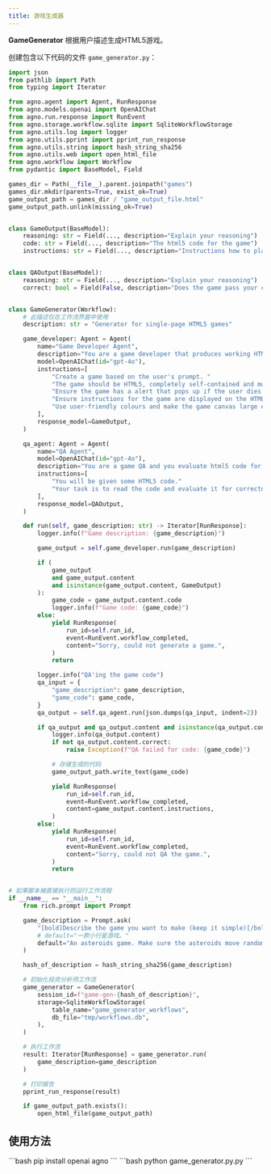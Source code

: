 ```yaml
---
title: 游戏生成器
---
```

**GameGenerator** 根据用户描述生成HTML5游戏。

创建包含以下代码的文件 `game_generator.py`：

```python game_generator.py
import json
from pathlib import Path
from typing import Iterator

from agno.agent import Agent, RunResponse
from agno.models.openai import OpenAIChat
from agno.run.response import RunEvent
from agno.storage.workflow.sqlite import SqliteWorkflowStorage
from agno.utils.log import logger
from agno.utils.pprint import pprint_run_response
from agno.utils.string import hash_string_sha256
from agno.utils.web import open_html_file
from agno.workflow import Workflow
from pydantic import BaseModel, Field

games_dir = Path(__file__).parent.joinpath("games")
games_dir.mkdir(parents=True, exist_ok=True)
game_output_path = games_dir / "game_output_file.html"
game_output_path.unlink(missing_ok=True)


class GameOutput(BaseModel):
    reasoning: str = Field(..., description="Explain your reasoning")
    code: str = Field(..., description="The html5 code for the game")
    instructions: str = Field(..., description="Instructions how to play the game")


class QAOutput(BaseModel):
    reasoning: str = Field(..., description="Explain your reasoning")
    correct: bool = Field(False, description="Does the game pass your criteria?")


class GameGenerator(Workflow):
    # 此描述仅在工作流界面中使用
    description: str = "Generator for single-page HTML5 games"

    game_developer: Agent = Agent(
        name="Game Developer Agent",
        description="You are a game developer that produces working HTML5 code.",
        model=OpenAIChat(id="gpt-4o"),
        instructions=[
            "Create a game based on the user's prompt. "
            "The game should be HTML5, completely self-contained and must be runnable simply by opening on a browser",
            "Ensure the game has a alert that pops up if the user dies and then allows the user to restart or exit the game.",
            "Ensure instructions for the game are displayed on the HTML page."
            "Use user-friendly colours and make the game canvas large enough for the game to be playable on a larger screen.",
        ],
        response_model=GameOutput,
    )

    qa_agent: Agent = Agent(
        name="QA Agent",
        model=OpenAIChat(id="gpt-4o"),
        description="You are a game QA and you evaluate html5 code for correctness.",
        instructions=[
            "You will be given some HTML5 code."
            "Your task is to read the code and evaluate it for correctness, but also that it matches the original task description.",
        ],
        response_model=QAOutput,
    )

    def run(self, game_description: str) -> Iterator[RunResponse]:
        logger.info(f"Game description: {game_description}")

        game_output = self.game_developer.run(game_description)

        if (
            game_output
            and game_output.content
            and isinstance(game_output.content, GameOutput)
        ):
            game_code = game_output.content.code
            logger.info(f"Game code: {game_code}")
        else:
            yield RunResponse(
                run_id=self.run_id,
                event=RunEvent.workflow_completed,
                content="Sorry, could not generate a game.",
            )
            return

        logger.info("QA'ing the game code")
        qa_input = {
            "game_description": game_description,
            "game_code": game_code,
        }
        qa_output = self.qa_agent.run(json.dumps(qa_input, indent=2))

        if qa_output and qa_output.content and isinstance(qa_output.content, QAOutput):
            logger.info(qa_output.content)
            if not qa_output.content.correct:
                raise Exception(f"QA failed for code: {game_code}")

            # 存储生成的代码
            game_output_path.write_text(game_code)

            yield RunResponse(
                run_id=self.run_id,
                event=RunEvent.workflow_completed,
                content=game_output.content.instructions,
            )
        else:
            yield RunResponse(
                run_id=self.run_id,
                event=RunEvent.workflow_completed,
                content="Sorry, could not QA the game.",
            )
            return


# 如果脚本被直接执行则运行工作流程
if __name__ == "__main__":
    from rich.prompt import Prompt

    game_description = Prompt.ask(
        "[bold]Describe the game you want to make (keep it simple)[/bold]\n✨",
        # default="一款小行星游戏。"
        default="An asteroids game. Make sure the asteroids move randomly and are random sizes. They should continually spawn more and become more difficult over time. Keep score. Make my spaceship's movement realistic.",
    )

    hash_of_description = hash_string_sha256(game_description)

    # 初始化投资分析师工作流
    game_generator = GameGenerator(
        session_id=f"game-gen-{hash_of_description}",
        storage=SqliteWorkflowStorage(
            table_name="game_generator_workflows",
            db_file="tmp/workflows.db",
        ),
    )

    # 执行工作流
    result: Iterator[RunResponse] = game_generator.run(
        game_description=game_description
    )

    # 打印报告
    pprint_run_response(result)

    if game_output_path.exists():
        open_html_file(game_output_path)
```
## 使用方法

<Steps>
  <Snippet file="create-venv-step.mdx" />

  <Step title="安装库">
    ```bash
    pip install openai agno
    ```
  </Step>

  <Step title="运行智能体">
    ```bash
    python game_generator.py.py
    ```
  </Step>

</Steps>
